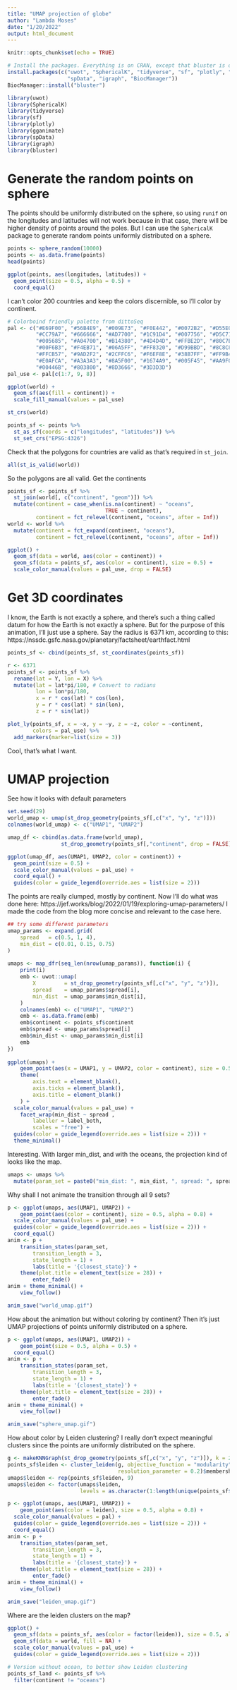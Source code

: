 ```yaml
---
title: "UMAP projection of globe"
author: "Lambda Moses"
date: "1/20/2022"
output: html_document
---
```


```r
knitr::opts_chunk$set(echo = TRUE)
```

```r
# Install the packages. Everything is on CRAN, except that bluster is on Bioconductor
install.packages(c("uwot", "SphericalK", "tidyverse", "sf", "plotly", "gganimate", 
                   "spData", "igraph", "BiocManager"))
BiocManager::install("bluster")
```

```r
library(uwot)
library(SphericalK)
library(tidyverse)
library(sf)
library(plotly)
library(gganimate)
library(spData)
library(igraph)
library(bluster)
```

# Generate the random points on sphere
The points should be uniformly distributed on the sphere, so using `runif` on the longitudes and latitudes will not work because in that case, there will be higher density of points around the poles. But I can use the `SphericalK` package to generate random points uniformly distributed on a sphere.
```r
points <- sphere_random(10000)
points <- as.data.frame(points)
head(points)
```
```r
ggplot(points, aes(longitudes, latitudes)) +
  geom_point(size = 0.5, alpha = 0.5) +
  coord_equal()
```

I can't color 200 countries and keep the colors discernible, so I'll color by continent.
```r
# Colorboind friendly palette from dittoSeq
pal <- c("#E69F00", "#56B4E9", "#009E73", "#F0E442", "#0072B2", "#D55E00", 
         "#CC79A7", "#666666", "#AD7700", "#1C91D4", "#007756", "#D5C711", 
         "#005685", "#A04700", "#B14380", "#4D4D4D", "#FFBE2D", "#80C7EF", 
         "#00F6B3", "#F4EB71", "#06A5FF", "#FF8320", "#D99BBD", "#8C8C8C", 
         "#FFCB57", "#9AD2F2", "#2CFFC6", "#F6EF8E", "#38B7FF", "#FF9B4D", 
         "#E0AFCA", "#A3A3A3", "#8A5F00", "#1674A9", "#005F45", "#AA9F0D", 
         "#00446B", "#803800", "#8D3666", "#3D3D3D")
pal_use <- pal[c(1:7, 9, 8)]
```

```r
ggplot(world) +
  geom_sf(aes(fill = continent)) +
  scale_fill_manual(values = pal_use)
```

```r
st_crs(world)
```

```r
points_sf <- points %>% 
  st_as_sf(coords = c("longitudes", "latitudes")) %>% 
  st_set_crs("EPSG:4326")
```

Check that the polygons for countries are valid as that's required in `st_join`.
```r
all(st_is_valid(world))
```

So the polygons are all valid. Get the continents
```r
points_sf <- points_sf %>% 
  st_join(world[, c("continent", "geom")]) %>% 
  mutate(continent = case_when(is.na(continent) ~ "oceans",
                               TRUE ~ continent),
         continent = fct_relevel(continent, "oceans", after = Inf))
world <- world %>% 
  mutate(continent = fct_expand(continent, "oceans"),
         continent = fct_relevel(continent, "oceans", after = Inf))
```

```r
ggplot() +
  geom_sf(data = world, aes(color = continent)) +
  geom_sf(data = points_sf, aes(color = continent), size = 0.5) +
  scale_color_manual(values = pal_use, drop = FALSE)
```

# Get 3D coordinates
I know, the Earth is not exactly a sphere, and there's such a thing called datum for how the Earth is not exactly a sphere. But for the purpose of this animation, I'll just use a sphere. Say the radius is 6371 km, according to this: https://nssdc.gsfc.nasa.gov/planetary/factsheet/earthfact.html
```r
points_sf <- cbind(points_sf, st_coordinates(points_sf))
```

```r
r <- 6371
points_sf <- points_sf %>% 
  rename(lat = Y, lon = X) %>% 
  mutate(lat = lat*pi/180, # Convert to radians
         lon = lon*pi/180,
         x = r * cos(lat) * cos(lon),
         y = r * cos(lat) * sin(lon),
         z = r * sin(lat))
```

```r
plot_ly(points_sf, x = ~x, y = ~y, z = ~z, color = ~continent,
        colors = pal_use) %>% 
  add_markers(marker=list(size = 3))
```

Cool, that's what I want.

# UMAP projection
See how it looks with default parameters
```r
set.seed(29)
world_umap <- umap(st_drop_geometry(points_sf[,c("x", "y", "z")]))
colnames(world_umap) <- c("UMAP1", "UMAP2")
```

```r
umap_df <- cbind(as.data.frame(world_umap), 
                 st_drop_geometry(points_sf[,"continent", drop = FALSE]))
```

```r
ggplot(umap_df, aes(UMAP1, UMAP2, color = continent)) +
  geom_point(size = 0.5) +
  scale_color_manual(values = pal_use) +
  coord_equal() +
  guides(color = guide_legend(override.aes = list(size = 2)))
```

The points are really clumped, mostly by continent. Now I'll do what was done here: https://jef.works/blog/2022/01/19/exploring-umap-parameters/
I made the code from the blog more concise and relevant to the case here.
```r
## try some different parameters
umap_params <- expand.grid(
	spread   = c(0.5, 1, 4),
	min_dist = c(0.01, 0.15, 0.75)
)
	
umaps <- map_dfr(seq_len(nrow(umap_params)), function(i) {
	print(i)
	emb <- uwot::umap(
		X         = st_drop_geometry(points_sf[,c("x", "y", "z")]),
		spread    = umap_params$spread[i],
		min_dist  = umap_params$min_dist[i],
	)
	colnames(emb) <- c("UMAP1", "UMAP2")
	emb <- as.data.frame(emb)
	emb$continent <- points_sf$continent
	emb$spread <- umap_params$spread[i]
	emb$min_dist <- umap_params$min_dist[i]
	emb
})
												  
ggplot(umaps) +
	geom_point(aes(x = UMAP1, y = UMAP2, color = continent), size = 0.5) +
	theme(
		axis.text = element_blank(),
		axis.ticks = element_blank(),
		axis.title = element_blank()
	) +
  scale_color_manual(values = pal_use) +
	facet_wrap(min_dist ~ spread , 
		labeller = label_both,
		scales = "free") +
  guides(color = guide_legend(override.aes = list(size = 2))) +
  theme_minimal()
```

Interesting. With larger min_dist, and with the oceans, the projection kind of looks like the map.
```r
umaps <- umaps %>% 
  mutate(param_set = paste0("min_dist: ", min_dist, ", spread: ", spread))
```

Why shall I not animate the transition through all 9 sets?
```r
p <- ggplot(umaps, aes(UMAP1, UMAP2)) +
	geom_point(aes(color = continent), size = 0.5, alpha = 0.8) +
  scale_color_manual(values = pal_use) +
  guides(color = guide_legend(override.aes = list(size = 2))) +
  coord_equal()
anim <- p +
	transition_states(param_set,
		transition_length = 3,
		state_length = 1) +
		labs(title = '{closest_state}') +
	theme(plot.title = element_text(size = 28)) +
		enter_fade()			
anim + theme_minimal() +
	view_follow()
```

```r
anim_save("world_umap.gif")
```

How about the animation but without coloring by continent? Then it's just UMAP projections of points uniformly distributed on a sphere.

```r
p <- ggplot(umaps, aes(UMAP1, UMAP2)) +
	geom_point(size = 0.5, alpha = 0.5) +
  coord_equal()
anim <- p +
	transition_states(param_set,
		transition_length = 3,
		state_length = 1) +
		labs(title = '{closest_state}') +
	theme(plot.title = element_text(size = 28)) +
		enter_fade()			
anim + theme_minimal() +
	view_follow()
```

```r
anim_save("sphere_umap.gif")
```

How about color by Leiden clustering? I really don't expect meaningful clusters since the points are uniformly distributed on the sphere.
```r
g <- makeKNNGraph(st_drop_geometry(points_sf[,c("x", "y", "z")]), k = 20)
points_sf$leiden <- cluster_leiden(g, objective_function = "modularity",
                                   resolution_parameter = 0.2)$membership
umaps$leiden <- rep(points_sf$leiden, 9)
umaps$leiden <- factor(umaps$leiden, 
                       levels = as.character(1:length(unique(points_sf$leiden))))
```

```r
p <- ggplot(umaps, aes(UMAP1, UMAP2)) +
	geom_point(aes(color = leiden), size = 0.5, alpha = 0.8) +
  scale_color_manual(values = pal) +
  guides(color = guide_legend(override.aes = list(size = 2))) +
  coord_equal()
anim <- p +
	transition_states(param_set,
		transition_length = 3,
		state_length = 1) +
		labs(title = '{closest_state}') +
	theme(plot.title = element_text(size = 28)) +
		enter_fade()			
anim + theme_minimal() +
	view_follow()
```

```r
anim_save("leiden_umap.gif")
```

Where are the leiden clusters on the map?
```r
ggplot() +
  geom_sf(data = points_sf, aes(color = factor(leiden)), size = 0.5, alpha = 0.5) +
  geom_sf(data = world, fill = NA) +
  scale_color_manual(values = pal_use) +
  guides(color = guide_legend(override.aes = list(size = 2)))
```

```r
# Version without ocean, to better show Leiden clustering
points_sf_land <- points_sf %>% 
  filter(continent != "oceans") 
```

